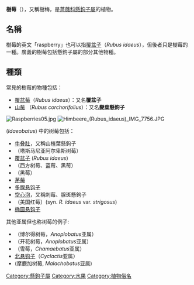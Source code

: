 {{distinguish|杨梅|覆盆子}}

'''樹莓'''（{{lang-en|raspberry}}），又稱樹梅，是[[薔薇科|薔薇科]][[懸鉤子屬|懸鉤子屬]]的植物。

==名稱==

樹莓的英文「raspberry」也可以指[[覆盆子|覆盆子]]（''Rubus idaeus''），但後者只是樹莓的一種。廣義的樹莓包括懸鉤子屬的部分其他物種。

==種類==

常見的樹莓的物種包括：

*[[覆盆莓|覆盆莓]]（''Rubus idaeus''）：又名'''覆盆子'''
*[[山莓|山莓]] （''Rubus corchorifolius''）：又名'''變葉懸鉤子'''  
 
[[File:Raspberries05.jpg|thumb]]
[[File:Himbeere_(Rubus_idaeus)_IMG_7756.JPG|thumb]]

{{tsl|en|Rubus#Scientific classification|空心莓亚属}} (''Idaeobatus'') 中的树莓包括：
* [[牛叠肚|牛叠肚]]，又稱山楂葉懸鉤子
* ''{{tsl|en|Rubus gunnianus}}''（塔斯马尼亚阿尔卑斯树莓）
* [[覆盆子|覆盆子]] (''Rubus idaeus'')
* ''{{tsl|en|Rubus leucodermis}}''（西方树莓、蓝莓、黑莓）
* ''{{tsl|en|Rubus occidentalis}}''（黑莓）
* [[茅莓|茅莓]]
* [[多腺悬钩子|多腺悬钩子]]
* [[空心泡|空心泡]]，又稱刺莓、腺斑懸鉤子
* ''{{tsl|en|Rubus strigosus}}''（美国红莓）(syn. ''R. idaeus'' var. ''strigosus'')
* [[椭圆悬钩子|椭圆悬钩子]]

其他亚属但也称树莓的例子:
* ''{{tsl|en|Rubus deliciosus}}''（博尔得树莓，''Anoplobatus''亚属）
* ''{{tsl|en|Rubus odoratus}}''（开花树莓，''Anoplobatus''亚属）
* ''{{tsl|en|Rubus nivalis}}''（雪莓，''Chamaebatus''亚属）
* [[北悬钩子|北悬钩子]]（''Cyclactis''亚属）
* ''{{tsl|en|Rubus sieboldii}}'' (摩鹿加树莓, ''Malachobatus''亚属)

{{植物小作品}}

[[Category:懸鉤子屬|Category:懸鉤子屬]]
[[Category:水果|Category:水果]]
[[Category:植物俗名|Category:植物俗名]]